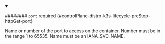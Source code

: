 


<details className="config-field" data-expandable="true" open>
<summary>

######## `port` <span className="config-field-required" data-required="false">required</span> <span className="config-field-type"></span> <span className="config-field-default"></span> <span className="config-field-enum"></span> {#controlPlane-distro-k3s-lifecycle-preStop-httpGet-port}

Name or number of the port to access on the container.
Number must be in the range 1 to 65535.
Name must be an IANA_SVC_NAME.

</summary>

<PartialPortreference />


</details>
